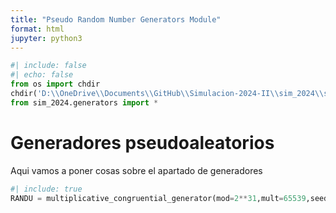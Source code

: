 ```yaml
---
title: "Pseudo Random Number Generators Module"
format: html
jupyter: python3
---
```


```python
#| include: false
#| echo: false
from os import chdir
chdir('D:\\OneDrive\\Documents\\GitHub\\Simulacion-2024-II\\sim_2024\\src')
from sim_2024.generators import *
```
# Generadores pseudoaleatorios

Aqui vamos a poner cosas sobre el apartado de generadores

```python
#| include: true
RANDU = multiplicative_congruential_generator(mod=2**31,mult=65539,seed=14501)
```
